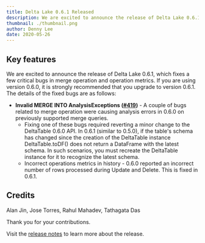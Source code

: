 ```yaml
---
title: Delta Lake 0.6.1 Released
description: We are excited to announce the release of Delta Lake 0.6.1, which fixes a few critical bugs in merge operation and operation metrics. If you are using version 0.6.0, it is strongly recommended that you upgrade to version 0.6.1.
thumbnail: ./thumbnail.png
author: Denny Lee
date: 2020-05-26
---
```


## Key features

We are excited to announce the release of Delta Lake 0.6.1, which fixes a few critical bugs in merge operation and operation metrics. If you are using version 0.6.0, it is strongly recommended that you upgrade to version 0.6.1. The details of the fixed bugs are as follows:

- **Invalid MERGE INTO AnalysisExceptions ([#419](https://github.com/delta-io/delta/issues/419))** - A couple of bugs related to merge operation were causing analysis errors in 0.6.0 on previously supported merge queries.
  - Fixing one of these bugs required reverting a minor change to the DeltaTable 0.6.0 API. In 0.6.1 (similar to 0.5.0), if the table's schema has changed since the creation of the DeltaTable instance DeltaTable.toDF() does not return a DataFrame with the latest schema. In such scenarios, you must recreate the DeltaTable instance for it to recognize the latest schema.
  - Incorrect operations metrics in history - 0.6.0 reported an incorrect number of rows processed during Update and Delete. This is fixed in 0.6.1.

## Credits

Alan Jin, Jose Torres, Rahul Mahadev, Tathagata Das

Thank you for your contributions.

Visit the [release notes](https://github.com/delta-io/delta/releases/tag/v0.6.1) to learn more about the release.
